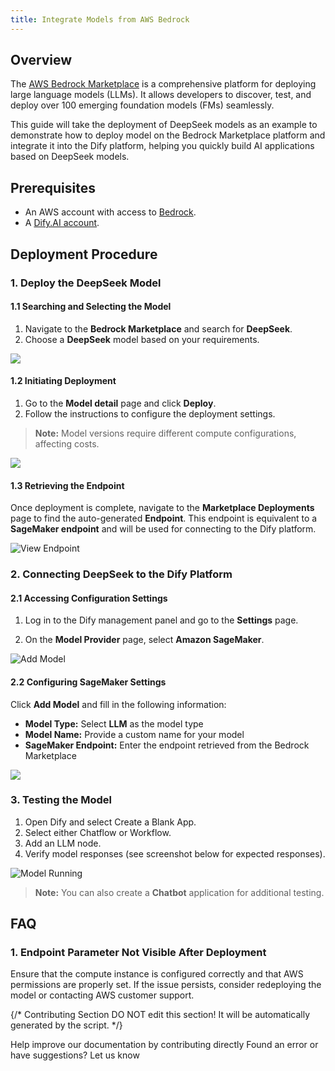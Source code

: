 ```yaml
---
title: Integrate Models from AWS Bedrock
---
```



## Overview

The [AWS Bedrock Marketplace](https://aws.amazon.com/bedrock/marketplace/) is a comprehensive platform for deploying large language models (LLMs). It allows developers to discover, test, and deploy over 100 emerging foundation models (FMs) seamlessly. 

This guide will take the deployment of DeepSeek models as an example to demonstrate how to deploy model on the Bedrock Marketplace platform and integrate it into the Dify platform, helping you quickly build AI applications based on DeepSeek models.

## Prerequisites

- An AWS account with access to [Bedrock](https://aws.amazon.com/bedrock/).
- A [Dify.AI account](https://cloud.dify.ai/).

## Deployment Procedure

### 1. Deploy the DeepSeek Model

#### 1.1 Searching and Selecting the Model

1. Navigate to the **Bedrock Marketplace** and search for **DeepSeek**.
2. Choose a **DeepSeek** model based on your requirements.

![](https://assets-docs.dify.ai/2025/02/9c6e17fc0cf262b2005013bf122251d1.png)

#### 1.2 Initiating Deployment

1. Go to the **Model detail** page and click **Deploy**.
2. Follow the instructions to configure the deployment settings.

> **Note:** Model versions require different compute configurations, affecting costs.

![](https://assets-docs.dify.ai/2025/02/613497e3473d9b6eaa7cb5611decee0c.png)

#### 1.3 Retrieving the Endpoint

Once deployment is complete, navigate to the **Marketplace Deployments** page to find the auto-generated **Endpoint**. This endpoint is equivalent to a **SageMaker endpoint** and will be used for connecting to the Dify platform.

![View Endpoint](https://assets-docs.dify.ai/2025/02/82a1d6406662b83386b86ec511ab20be.png)

### 2. Connecting DeepSeek to the Dify Platform

#### 2.1 Accessing Configuration Settings

1. Log in to the Dify management panel and go to the **Settings** page.

2. On the **Model Provider** page, select **Amazon SageMaker**.

![Add Model](https://assets-docs.dify.ai/2025/02/864fc8476c47b460b67f14152cbbf360.png)

#### 2.2 Configuring SageMaker Settings

Click **Add Model** and fill in the following information:
   
   * **Model Type:** Select **LLM** as the model type
   * **Model Name:** Provide a custom name for your model
   * **SageMaker Endpoint:** Enter the endpoint retrieved from the Bedrock Marketplace

![](https://assets-docs.dify.ai/2025/02/1feaa8d5054933f42da25a8f655b5a9e.png)

### 3. Testing the Model

1. Open Dify and select Create a Blank App.
2. Select either Chatflow or Workflow.
3. Add an LLM node.
4. Verify model responses (see screenshot below for expected responses).

![Model Running](https://assets-docs.dify.ai/2025/02/e7fb06888101662ecb970401fdba63b5.png)

> **Note:** You can also create a **Chatbot** application for additional testing.

## FAQ

### 1. **Endpoint Parameter Not Visible After Deployment**

Ensure that the compute instance is configured correctly and that AWS permissions are properly set. If the issue persists, consider redeploying the model or contacting AWS customer support.

{/*
Contributing Section
DO NOT edit this section!
It will be automatically generated by the script.
*/}

<CardGroup cols="2">
    <Card
        title="Edit this page"
        icon="pen-to-square"
        href="https://github.com/langgenius/dify-docs-mintlify/edit/main/en/development/models-integration/aws-bedrock-deepseek.mdx"
    >
        Help improve our documentation by contributing directly
    </Card>
    <Card
        title="Report an issue"
        icon="github"
        href="https://github.com/langgenius/dify-docs-mintlify/issues/new?title=Documentation%20Issue%3A%20edrock-deeps&body=%23%23%20Issue%20Description%0A%3C%21--%20Please%20briefly%20describe%20the%20issue%20you%20found%20--%3E%0A%0A%23%23%20Page%20Link%0Ahttps%3A%2F%2Fgithub.com%2Flanggenius%2Fdify-docs-mintlify%2Fblob%2Fmain%2Fen/development/models-integration%2Faws-bedrock-deepseek.mdx%0A%0A%23%23%20Suggested%20Changes%0A%3C%21--%20If%20you%20have%20specific%20suggestions%20for%20changes%2C%20please%20describe%20them%20here%20--%3E%0A%0A%3C%21--%20Thank%20you%20for%20helping%20improve%20our%20documentation%21%20--%3E"
    >
        Found an error or have suggestions? Let us know
    </Card>
</CardGroup>

